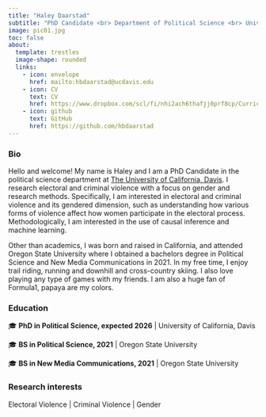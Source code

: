 ```yaml
---
title: "Haley Daarstad"
subtitle: "PhD Candidate <br> Department of Political Science <br> University of California, Davis"
image: pic01.jpg
toc: false
about: 
  template: trestles
  image-shape: rounded
  links:
    - icon: envelope 
      href: mailto:hbdaarstad@ucdavis.edu
    - icon: CV
      text: CV
      href: https://www.dropbox.com/scl/fi/nhi2ach6thafjj0prf8cp/Curriculum-Vitae.pdf?rlkey=uto0956adme9kcrrn6nd27e7k&st=8d8089xi&dl=0
    - icon: github
      text: GitHub
      href: https://github.com/hbdaarstad
---
```


### Bio

Hello and welcome! My name is Haley and I am a PhD Candidate in the political science department at [The University of California, Davis](https://ps.ucdavis.edu/). I research electoral and criminal violence with a focus on gender and research methods. Specifically, I am interested in electoral and criminal violence and its gendered dimension, such as understanding how various forms of violence affect how women participate in the electoral process. Methodologically, I am interested in the use of causal inference and machine learning.

Other than academics, I was born and raised in California, and attended Oregon State University where I obtained a bachelors degree in Political Science and New Media Communications in 2021. In my free time, I enjoy trail riding, running and downhill and cross-country skiing. I also love playing any type of games with my friends. I am also a huge fan of Formula1, papaya are my colors. 

### Education

::: topbr
<p class="custom-subtitle">

🎓 **PhD in Political Science, expected 2026** \| University of California, Davis

</p>

<p class="custom-subtitle">

🎓 **BS in Political Science, 2021** \| Oregon State University

</p>

<p class="custom-subtitle">

🎓 **BS in New Media Communications, 2021** \| Oregon State University

</p>
:::

### Research interests

Electoral Violence \| Criminal Violence \| Gender
